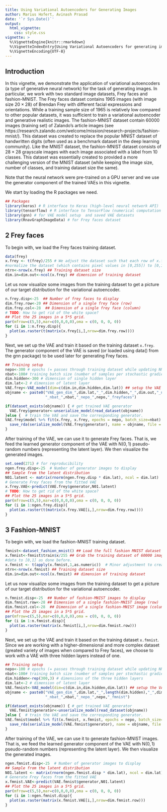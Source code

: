---
title: Using Variational Autoencoders for Generating Images
author: Marius Hofert, Avinash Prasad
date: '`r Sys.Date()`'
output:
  html_vignette:
    css: style.css
vignette: >
  %\VignetteEngine{knitr::rmarkdown}
  %\VignetteIndexEntry{Using Variational Autoencoders for generating images}
  %\VignetteEncoding{UTF-8}
---
## Introduction
In this vignette, we demonstrate the application of variational autoencoders (a type of generative neural network) for the task of generating images. In particular, we work with two standard image datasets, Frey faces and fashion-MNIST. The Frey faces dataset contains 1965 images (with image size $20 \times 28$)  of Brendan Frey with different facial expressions and orientations. While a training sample size of 1965 is relatively low compared to other popular datasets, it was sufficient to train a variational autoencoder and generative realistic images. The fashion-MNIST dataset contain 60000 images (training set) of Zalando's article images (see https://research.zalando.com/welcome/mission/research-projects/fashion-mnist/). This dataset was created to replace the popular MNIST dataset of handwritten digits (often used as a benchmark dataset in the deep learning community). Like the MNIST dataset, the fashion-MNIST dataset consists of $28 \times 28$ grayscale images with each image associated with a label from 10 classes. This dataset was essentially created to provided a more challenging version of the MNIST dataset (while keeping the image size, number of classes, and training dataset size the same).

Note that the neural network were pre-trained on a GPU server and we use the generator component of the trained VAEs in this vignette.

We start by loading the R packages we need.


```{r setup, message = FALSE}
## Packages
library(keras) # R interface to Keras (high-level neural network API)
library(tensorflow) # R interface to TensorFlow (numerical computation with tensors)
library(gnn) # for VAE model setup  and saved VAE datasets
library(RnavGraphImageData) # for Frey faces dataset
```

## 2 Frey faces

To begin with, we load the Frey faces training dataset.

```{r 2_definition_training_dataset}
data(frey)
x.frey <- t(frey)/255 # We adjust the dataset such that each row of x.frey  represents a sample and
#normalize the dataset (which contains pixel values in [0,255]) to [0,1] to help train the VAE.
ntrn<-nrow(x.frey) ## Training dataset size
dim.in=dim.out<-ncol(x.frey) ## dimension of training dataset
```

Let us now visualize some images from the training dataset to get a picture of our target distribution for the variational autoencoder.

```{r 2_plot, fig.align = "center", fig.width = 12, fig.height = 12, fig.show = "hold"}
n.frey.disp<-25  ## Number of frey faces to display
dim.frey.row<-20 ## Dimension of a single frey face (row)
dim.frey.col<-28  ## Dimension of a single frey face (column)
# TODO: How to get rid of the white space?
## Plot the 25 images in a 5*5 grid.
par(mfrow=c(5,5),mar=c(0,0,0,0),oma = c(0, 0, 0, 0))
for (i in 1:n.frey.disp){
  plot(as.raster(t(matrix(x.frey[i,],nrow=dim.frey.row))))
}
```

Next, we set up the VAE and train it based on the training dataset `x.frey`. The generator component of the
VAE is saved (or loaded using data() from the gnn package) to be used later for generating Frey faces.

```{r 2_training}
## Training setup
nepo<-300 # epochs (= passes through training dataset while updating NN parameters)
nbat<-100# training batch size (number of samples per stochastic gradient step)
dim.hidden<-300 # dimension of single hidden layer
dim.lat<-2 # dimension of latent layer
VAE.frey<-VAE_model(dim=c(dim.in,dim.hidden,dim.lat)) ## setup the VAE
objname <- paste0("VAE_gen_dim_",dim.lat,"_",dim.hidden,"_",dim.out,"_ntrn_",ntrn,
                  "_nbat_",nbat,"_nepo_",nepo,"_freyfaces")

if(dataset_exists(objname)) { # get trained VAE generator
  VAE.frey$generator<-unserialize_model(read_dataset(objname))
}else {  # train the VAE and save the corresponding generator.
VAE.frey$model %>% fit(x.frey, x.frey, epochs = nepo, batch_size=nbat)
  save_rda(serialize_model(VAE.frey$generator), name = objname, file = paste0(objname,".rda"))
}
```

After training of the VAE, we can use it to generate Frey faces. That is, we feed the learned generator component of the VAE  with $\mathrm{N}(0,1)$ pseudo-random numbers (representing the latent layer). We then visualize the generated images.

```{r 2_sampling_and_visualize, fig.align = "center", fig.width = 12, fig.height = 12, fig.show = "hold"}
set.seed(271) # for reproducibility
ngen.frey.disp<-25  # Number of generator images to display
## Sample from the latent distribution
N01.latent <- matrix(rnorm(ngen.frey.disp * dim.lat), ncol = dim.lat)
# Generate Frey faces from the fitted VAE
x.frey.VAE<-predict(VAE.frey$generator,N01.latent)
# TODO: How to get rid of the white space?
## Plot the 25 images in a 5*5 grid.
par(mfrow=c(5,5),mar=c(0,0,0,0),oma = c(0, 0, 0, 0))
for (i in 1:ngen.frey.disp){
  plot(as.raster(t(matrix(x.frey.VAE[i,],nrow=dim.frey.row))))
}
```

## 3 Fashion-MNIST

To begin with, we load the fashion-MNIST training dataset.


```{r 3_definition_training_dataset}
fmnist<-dataset_fashion_mnist() ## Load the full fashion MNIST dataset from Keras R package
x.fmnist<-fmnist$train$x/255 ## Grab the training dataset of 60000 images and normalize the
#data to [0,1] as done before.
x.fmnist <- t(apply(x.fmnist,1,as.numeric))  # Minor adjustment to create the appropriate traning dataset
ntrn<-nrow(x.fmnist) ## Training dataset size
dim.in=dim.out<-ncol(x.fmnist) ## dimension of training dataset
```

Let us now visualize some images from the training dataset to get a picture of our target distribution for the variational autoencoder.


```{r 3_plot, fig.align = "center", fig.width = 12, fig.height = 12, fig.show = "hold"}
n.fmnist.disp<-25  ## Number of fashion-MNIST images to display
dim.fmnist.row<-28 ## Dimension of a single fashion-MNIST image (row)
dim.fmnist.col<-28  ## Dimension of a single fashion-MNIST image (column)
## Plot the 25 images in a 5*5 grid.
par(mfrow=c(5,5),mar=c(0,0,0,0),oma = c(0, 0, 0, 0))
for (i in 1:n.fmnist.disp){
  plot(as.raster(matrix(x.fmnist[i,],nrow=dim.fmnist.row)))
}
```

Next, we set up the VAE and train it based on the training dataset `x.fmnist`. Since we are working with a higher-dimensional and more complex dataset (greated variety of images when compared to Frey faces), we choose to work with a VAE with three hidden layers instead of one.

```{r 3_training}
## Training setup
nepo<-100 # epochs (= passes through training dataset while updating NN parameters)
nbat<-100# training batch size (number of samples per stochastic gradient step)
dim.hidden<-rep(300,3) # dimensions of the three hidden layers
dim.lat<-2 # dimension of latent layer
VAE.fmnist<-VAE_model(dim=c(dim.in,dim.hidden,dim.lat)) ## setup the VAE
objname <- paste0("VAE_gen_dim_",dim.lat,"_",length(dim.hidden),"_",dim.hidden[1],"_",dim.out,"_ntrn_",ntrn,
                  "_nbat_",nbat,"_nepo_",nepo,"_fmnist")

if(dataset_exists(objname)) { # get trained VAE generator
  VAE.fmnist$generator<-unserialize_model(read_dataset(objname))
}else {  # train the VAE and save the corresponding generator.
VAE.fmnist$model %>% fit(x.fmnist, x.fmnist, epochs = nepo, batch_size=nbat)
  save_rda(serialize_model(VAE.fmnist$generator), name = objname, file = paste0(objname,".rda"))
}
```

After training of the VAE, we can use it to generate fashion-MNIST images. That is, we feed the learned generator component of the VAE with $\mathrm{N}(0,1)$ pseudo-random numbers (representing the latent layer). We then visualize the generated images.

```{r 3_sampling_and_visualize, fig.align = "center", fig.width = 12, fig.height = 12, fig.show = "hold"}
ngen.fmnist.disp<-25  # Number of generator images to display
## Sample from the latent distribution
N01.latent <- matrix(rnorm(ngen.fmnist.disp * dim.lat), ncol = dim.lat)
# Generate Frey faces from the fitted VAE
x.fmnist.VAE<-predict(VAE.fmnist$generator,N01.latent)
## Plot the 25 images in a 5*5 grid.
par(mfrow=c(5,5),mar=c(0,0,0,0),oma = c(0, 0, 0, 0))
for (i in 1:ngen.fmnist.disp){
  plot(as.raster(matrix(x.fmnist.VAE[i,],nrow=dim.fmnist.row)))
}
```


